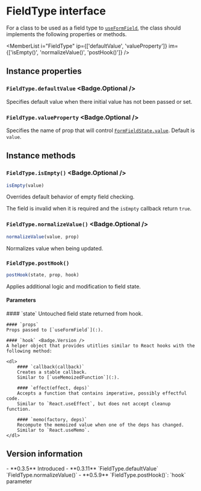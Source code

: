 <Module name="zeta-dom-react" />

# FieldType interface

For a class to be used as a field type to [`useFormField`](:), the class should
implements the following properties or methods.

<MemberList
    i="FieldType"
    ip={['defaultValue', 'valueProperty']}
    im={['isEmpty()', 'normalizeValue()', 'postHook()']} />

## Instance properties

### `FieldType.defaultValue` <Badge.Optional />

Specifies default value when there initial value has not been passed or set.

### `FieldType.valueProperty` <Badge.Optional />

Specifies the name of prop that will control [`FormFieldState.value`](:). Default is `value`.

## Instance methods

### `FieldType.isEmpty()` <Badge.Optional />

```javascript
isEmpty(value)
```

Overrides default behavior of empty field checking.

The field is invalid when it is required and the `isEmpty` callback return `true`.

### `FieldType.normalizeValue()` <Badge.Optional />

```javascript
normalizeValue(value, prop)
```

Normalizes value when being updated.

### `FieldType.postHook()`

```javascript
postHook(state, prop, hook)
```

Applies additional logic and modification to field state.

#### Parameters

<dl>
    #### `state`
    Untouched field state returned from hook.

    #### `props`
    Props passed to [`useFormField`](:).

    #### `hook` <Badge.Version />
    A helper object that provides utitlies similar to React hooks with the following method:

    <dl>
        #### `callback(callback)`
        Creates a stable callback.
        Similar to [`useMemoizedFunction`](:).

        #### `effect(effect, deps)`
        Accepts a function that contains imperative, possibly effectful code.
        Similar to `React.useEffect`, but does not accept cleanup function.

        #### `memo(factory, deps)`
        Recompute the memoized value when one of the deps has changed.
        Similar to `React.useMemo`.
    </dl>

</dl>

## Version information

<VersionTimeline module="zeta-dom-react">
- **0.3.5** Introduced
- **0.3.11** `FieldType.defaultValue`<br/>`FieldType.normalizeValue()`
- **0.5.9** `FieldType.postHook()`: `hook` parameter
</VersionTimeline>
